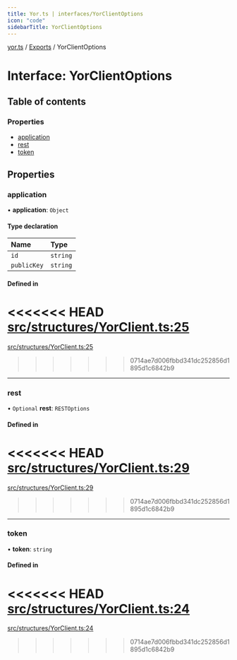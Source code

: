 ```yaml
---
title: Yor.ts | interfaces/YorClientOptions
icon: "code"
sidebarTitle: YorClientOptions
---
```

[yor.ts](../README) / [Exports](../modules) / YorClientOptions

# Interface: YorClientOptions

## Table of contents

### Properties

- [application](YorClientOptions#application)
- [rest](YorClientOptions#rest)
- [token](YorClientOptions#token)

## Properties

### application

• **application**: `Object`

#### Type declaration

| Name | Type |
| :------ | :------ |
| `id` | `string` |
| `publicKey` | `string` |

#### Defined in

<<<<<<< HEAD
[src/structures/YorClient.ts:25](https://github.com/OreOreki/interactions.ts/blob/17758ff/src/structures/YorClient.ts#L25)
=======
[src/structures/YorClient.ts:25](https://github.com/OreOreki/yor.ts/blob/17758ff/src/structures/YorClient.ts#L25)
>>>>>>> 0714ae7d006fbbd341dc252856d1895d1c6842b9

___

### rest

• `Optional` **rest**: `RESTOptions`

#### Defined in

<<<<<<< HEAD
[src/structures/YorClient.ts:29](https://github.com/OreOreki/interactions.ts/blob/17758ff/src/structures/YorClient.ts#L29)
=======
[src/structures/YorClient.ts:29](https://github.com/OreOreki/yor.ts/blob/17758ff/src/structures/YorClient.ts#L29)
>>>>>>> 0714ae7d006fbbd341dc252856d1895d1c6842b9

___

### token

• **token**: `string`

#### Defined in

<<<<<<< HEAD
[src/structures/YorClient.ts:24](https://github.com/OreOreki/interactions.ts/blob/17758ff/src/structures/YorClient.ts#L24)
=======
[src/structures/YorClient.ts:24](https://github.com/OreOreki/yor.ts/blob/17758ff/src/structures/YorClient.ts#L24)
>>>>>>> 0714ae7d006fbbd341dc252856d1895d1c6842b9
